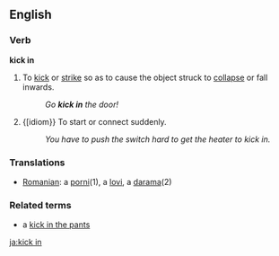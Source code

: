 ==English==

===Verb===
'''kick in'''

# To [[kick]] or [[strike]] so as to cause the object struck to [[collapse]] or fall inwards.
#: ''Go '''kick in''' the door!''
# {[idiom}} To start or connect suddenly.
#: ''You have to push the switch hard to get the heater to kick in.''

===Translations===
{{top}}
{{mid}}
*[[Romanian]]: a [[porni]](1), a [[lovi]], a [[darama]](2)
{{bottom}}

===Related terms===
*a [[kick in the pants]]

[[ja:kick in]]